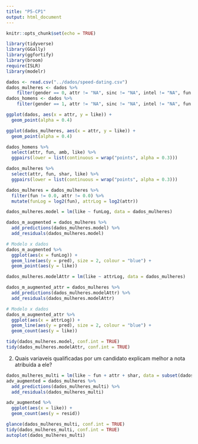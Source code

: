 ```yaml
---
title: "P5-CP1"
output: html_document
---
```


```r
knitr::opts_chunk$set(echo = TRUE)
```


```r
library(tidyverse)
library(GGally)
library(ggfortify)
library(broom)
require(ISLR)
library(modelr)

dados <- read.csv("../dados/speed-dating.csv")
dados_mulheres <- dados %>% 
    filter(gender == 0, attr != "NA", sinc != "NA", intel != "NA", fun != "NA", amb != "NA", shar != "NA", like != "NA", prob != "NA")
dados_homens <- dados %>% 
    filter(gender == 1, attr != "NA", sinc != "NA", intel != "NA", fun != "NA", amb != "NA", shar != "NA", like != "NA", prob != "NA")
```

```r
ggplot(dados, aes(x = attr, y = like)) + 
  geom_point(alpha = 0.4)
```




```r
ggplot(dados_mulheres, aes(x = attr, y = like)) + 
  geom_point(alpha = 0.4)

```

```r
dados_homens %>% 
  select(attr, fun, amb, like) %>% 
  ggpairs(lower = list(continuous = wrap("points", alpha = 0.3)))
```



```r
dados_mulheres %>% 
  select(attr, fun, shar, like) %>% 
  ggpairs(lower = list(continuous = wrap("points", alpha = 0.3)))

```


```r
dados_mulheres = dados_mulheres %>% 
  filter(fun != 0.0, attr != 0.0) %>% 
  mutate(funLog = log2(fun), attrLog = log2(attr))

dados_mulheres.model = lm(like ~ funLog, data = dados_mulheres)

dados_m_augmented = dados_mulheres %>% 
  add_predictions(dados_mulheres.model) %>% 
  add_residuals(dados_mulheres.model)

# Modelo x dados
dados_m_augmented %>% 
  ggplot(aes(x = funLog)) + 
  geom_line(aes(y = pred), size = 2, colour = "blue") + 
  geom_point(aes(y = like))

```

```r
dados_mulheres.modelAttr = lm(like ~ attrLog, data = dados_mulheres)

dados_m_augmented_attr = dados_mulheres %>% 
  add_predictions(dados_mulheres.modelAttr) %>% 
  add_residuals(dados_mulheres.modelAttr)

# Modelo x dados
dados_m_augmented_attr %>% 
  ggplot(aes(x = attrLog)) + 
  geom_line(aes(y = pred), size = 2, colour = "blue") + 
  geom_count(aes(y = like))

```

```r
tidy(dados_mulheres.model, conf.int = TRUE)
tidy(dados_mulheres.modelAttr, conf.int = TRUE)
```


2. Quais variaveis qualificadas por um candidato explicam melhor a nota atribuida a ele?

```r
dados_mulheres_multi = lm(like ~ fun + attr + shar, data = subset(dados_mulheres, select = -c(field,from,career)))
adv_augmented = dados_mulheres %>% 
  add_predictions(dados_mulheres_multi) %>% 
  add_residuals(dados_mulheres_multi)

adv_augmented %>% 
  ggplot(aes(x = like)) + 
  geom_count(aes(y = resid))

glance(dados_mulheres_multi, conf.int = TRUE)
tidy(dados_mulheres_multi, conf.int = TRUE)
autoplot(dados_mulheres_multi)
```



